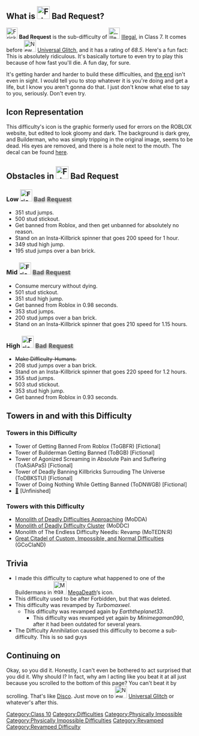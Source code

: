 {{Physically Impossible}}
{{Classic}}
<div style="--theme-accent-color:#0b0c11">
==What is [[File:Frick you (3).png|frameless|34x34px]] '''Bad Request'''?==
{{NewDifficultyInfobox|title1=<span style="color: #626262;text-shadow:0 2px 5px #767676;font-family: Segoe UI">Bad Request|image1=[[File:Frick you (3).png]]|caption1=You will get banned, right this second.|class=Class 7|type=Sub-Difficulty|previous=[[File: Illegal Newest.png |frameless|30x30px]] [[Illegal]]|next=[[File:New_UG.jpg|32x32px]] [[Universal Glitch]]|decal_id=[https://create.roblox.com/store/asset/6789034664/Bad-Request 6789034664]|date_added=6th May 2021|revamp_date=22nd April 2022 (1st)
7th November 2022 (2nd) 20th March 2024 (3rd)|creator(s)=Minimegaman090|main_difficulty=[[File: Illegal Newest.png |frameless|30x30px]] [[Illegal]]|short_name=BR|original_class=10|original_type=Normal Difficulty|prior_previous=[[Forbidden]] (gone)|prior_next=[[User blog:EpicTheGamer2014/Cry About It|Cry About It]] (gone)|previous_sub_difficulty(ies)=[[File:FailedToLoad.PNG|frameless|30x30px]] [[Failed to Load]] (gone)|rating=68.5}}
[[File:Frick you (3).png|frameless|30x30px]] '''Bad Request''' is the sub-difficulty of  [[File: Illegal Newest.png |frameless|30x30px]] [[Illegal]], in Class 7. It comes before [[File:New_UG.jpg|32x32px]] [[Universal Glitch]], and it has a rating of ''68.5''. Here's a fun fact: This is absolutely ridiculous. It's basically torture to even try to play this because of how fast you'll die. A fun day, for sure.

It's getting harder and harder to build these difficulties, and [[The Final Difficulty.|the end]] isn't even in sight. I would tell you to stop whatever it is you're doing and get a life, but I know you aren't gonna do that. I just don't know what else to say to you, seriously. Don't even try.

==Icon Representation==
This difficulty's icon is the graphic formerly used for errors on the ROBLOX website, but edited to look gloomy and dark. The background is dark grey, and Builderman, who was simply tripping in the original image, seems to be dead. His eyes are removed, and there is a hole next to the mouth. The decal can be found [https://www.roblox.com/library/6789034664/Bad-Request-Difficulty here].

==Obstacles in [[File:Frick you (3).png|frameless|34x34px]] Bad Request ==

===Low [[File:Frick you (3).png|frameless|32x32px]] <span style="color: #626262;text-shadow:0 2px 5px #767676;font-family: Segoe UI">Bad Request ===
*351 stud jumps.
*500 stud stickout.
*Get banned from Roblox, and then get unbanned for absolutely no reason.
*Stand on an Insta-Killbrick spinner that goes 200 speed for 1 hour.
*349 stud high jump.
*195 stud jumps over a ban brick.

=== Mid [[File:Frick you (3).png|frameless|32x32px]] <span style="color: #626262;text-shadow:0 2px 5px #767676;font-family: Segoe UI">Bad Request <span />===  

*Consume mercury without dying.
*501 stud stickout.
*351 stud high jump.
*Get banned from Roblox in 0.98 seconds.
*353 stud jumps.
*200 stud jumps over a ban brick.
*Stand on an Insta-Killbrick spinner that goes 210 speed for 1.15 hours.

=== High [[File:Frick you (3).png|frameless|32x32px]] <span style="color: #626262;text-shadow:0 2px 5px #767676;font-family: Segoe UI">Bad Request <span />   ===   

*<s>Make Difficulty-Humans.</s>
*208 stud jumps over a ban brick. 
*Stand on an Insta-Killbrick spinner that goes 220 speed for 1.2 hours.
*355 stud jumps.
*503 stud stickout.
*353 stud high jump.
*Get banned from Roblox in 0.93 seconds.

==Towers in and with this Difficulty==

===Towers in this Difficulty=== 
*Tower of Getting Banned From Roblox (ToGBFR) [Fictional]
*Tower of Builderman Getting Banned (ToBGB) [Fictional]
*Tower of Agonized Screaming in Absolute Pain and Suffering (ToASiAPaS) [Fictional]
*Tower of Deadly Banning Killbricks Surrouding The Universe (ToDBKSTU) [Fictional]
*Tower of Doing Nothing While Getting Banned (ToDNWGB) [Fictional]
*[[🚫]] [Unfinished]

===Towers with this Difficulty===

*[[Monolith of Deadly Difficulties Approaching]] (MoDDA)
*[[Monolith of Deadly Difficulty Cluster]] (MoDDC)
*Monolith of The Endless Difficulty Needls: Revamp (MoTEDN:R)
*[[Great Citadel of Custom, Impossible, and Normal Difficulties]] (GCoCIaND)

==Trivia==
*I made this difficulty to capture what happened to one of the Buildermans in [[File:Mega Death Error Collapse Blood Ultra Galaxy Spatial System Galaxy Corrupt Horror Frightening Impossible XD Difficulty.jpg|frameless|35x35px]] [[MegaDeath]]‘s icon.
*This difficulty used to be after Forbidden, but that was deleted.
*This difficulty was revamped by ''Turbomaxwel''.
**This difficulty was revamped again by ''Earththeplanet33''.
***This difficulty was revamped yet again by ''Minimegaman090'', after it had been outdated for several years.
*The Difficulty Annihilation caused this difficulty to become a sub-difficulty. This is so sad guys

==Continuing on==
Okay, so you did it. Honestly, I can't even be bothered to act surprised that you did it. Why should I? In fact, why am I acting like you beat it at all just because you scrolled to the bottom of this page? You can't beat it by scrolling. That's like [[Disco]]. Just move on to [[File:New_UG.jpg|32x32px]] [[Universal Glitch]] or whatever's after this.{{DifficultiesNavbox}}

[[Category:Class 10]]
[[Category:Difficulties]]
[[Category:Physically Impossible]]
[[Category:Physically Impossible Difficulties]]
[[Category:Revamped]]
[[Category:Revamped Difficulty]]
